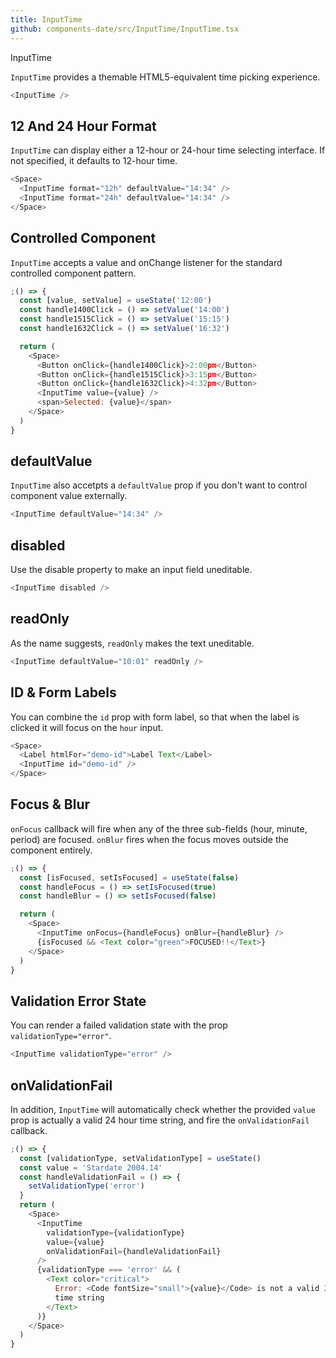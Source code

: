 ```yaml
---
title: InputTime
github: components-date/src/InputTime/InputTime.tsx
---
```



<Message>InputTime</Message>

`InputTime` provides a themable HTML5-equivalent time picking experience.

```js
<InputTime />
```

## 12 And 24 Hour Format

`InputTime` can display either a 12-hour or 24-hour time selecting interface. If not specified, it defaults to 12-hour time.

```js
<Space>
  <InputTime format="12h" defaultValue="14:34" />
  <InputTime format="24h" defaultValue="14:34" />
</Space>
```

## Controlled Component

`InputTime` accepts a value and onChange listener for the standard controlled component pattern.

```js
;() => {
  const [value, setValue] = useState('12:00')
  const handle1400Click = () => setValue('14:00')
  const handle1515Click = () => setValue('15:15')
  const handle1632Click = () => setValue('16:32')

  return (
    <Space>
      <Button onClick={handle1400Click}>2:00pm</Button>
      <Button onClick={handle1515Click}>3:15pm</Button>
      <Button onClick={handle1632Click}>4:32pm</Button>
      <InputTime value={value} />
      <span>Selected: {value}</span>
    </Space>
  )
}
```

## defaultValue

`InputTime` also accetpts a `defaultValue` prop if you don't want to control component value externally.

```js
<InputTime defaultValue="14:34" />
```

## disabled

Use the disable property to make an input field uneditable.

```js
<InputTime disabled />
```

## readOnly

As the name suggests, `readOnly` makes the text uneditable.

```js
<InputTime defaultValue="10:01" readOnly />
```

## ID & Form Labels

You can combine the `id` prop with form label, so that when the label is clicked it will focus on the `hour` input.

```js
<Space>
  <Label htmlFor="demo-id">Label Text</Label>
  <InputTime id="demo-id" />
</Space>
```

## Focus & Blur

`onFocus` callback will fire when any of the three sub-fields (hour, minute, period) are focused. `onBlur` fires when the focus moves outside the component entirely.

```js
;() => {
  const [isFocused, setIsFocused] = useState(false)
  const handleFocus = () => setIsFocused(true)
  const handleBlur = () => setIsFocused(false)

  return (
    <Space>
      <InputTime onFocus={handleFocus} onBlur={handleBlur} />
      {isFocused && <Text color="green">FOCUSED!!</Text>}
    </Space>
  )
}
```

## Validation Error State

You can render a failed validation state with the prop `validationType="error"`.

```js
<InputTime validationType="error" />
```

## onValidationFail

In addition, `InputTime` will automatically check whether the provided `value` prop is actually a valid 24 hour time string, and fire the `onValidationFail` callback.

```js
;() => {
  const [validationType, setValidationType] = useState()
  const value = 'Stardate 2004.14'
  const handleValidationFail = () => {
    setValidationType('error')
  }
  return (
    <Space>
      <InputTime
        validationType={validationType}
        value={value}
        onValidationFail={handleValidationFail}
      />
      {validationType === 'error' && (
        <Text color="critical">
          Error: <Code fontSize="small">{value}</Code> is not a valid 24-hour
          time string
        </Text>
      )}
    </Space>
  )
}
```
